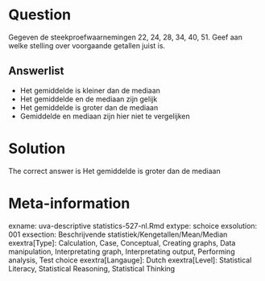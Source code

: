 Question
========

Gegeven de steekproefwaarnemingen 22, 24, 28, 34, 40, 51. Geef aan welke stelling over voorgaande getallen juist is. 

Answerlist
----------
* Het gemiddelde is kleiner dan de mediaan
* Het gemiddelde en de mediaan zijn gelijk
* Het gemiddelde is groter dan de mediaan
* Gemiddelde en mediaan zijn hier niet te vergelijken

Solution
========

The correct answer is  Het gemiddelde is groter dan de mediaan 

Meta-information
================
exname: uva-descriptive statistics-527-nl.Rmd 
extype: schoice 
exsolution: 001 
exsection: Beschrijvende statistiek/Kengetallen/Mean/Median
exextra[Type]: Calculation, Case, Conceptual, Creating graphs, Data manipulation, Interpretating graph, Interpretating output, Performing analysis, Test choice 
exextra[Langauge]: Dutch 
exextra[Level]: Statistical Literacy, Statistical Reasoning, Statistical Thinking 
